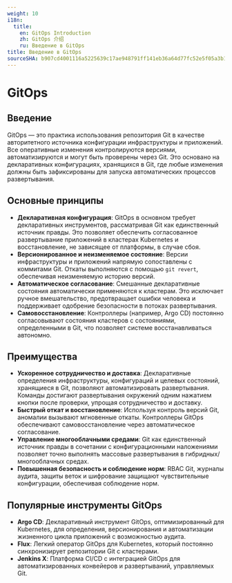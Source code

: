```yaml
---
weight: 10
i18n:
  title:
    en: GitOps Introduction
    zh: GitOps 介绍
    ru: Введение в GitOps
title: Введение в GitOps
sourceSHA: b907cd4001116a5225639c17ae948791ff141eb36a64d77fc52e5f05a3b1dc66
---
```


# GitOps

## Введение

GitOps — это практика использования репозитория Git в качестве авторитетного источника конфигурации инфраструктуры и приложений. Все оперативные изменения контролируются версиями, автоматизируются и могут быть проверены через Git. Это основано на декларативных конфигурациях, хранящихся в Git, где любые изменения должны быть зафиксированы для запуска автоматических процессов развертывания.

## Основные принципы

- **Декларативная конфигурация**: GitOps в основном требует декларативных инструментов, рассматривая Git как единственный источник правды. Это позволяет обеспечить согласованное развертывание приложений в кластерах Kubernetes и восстановление, не зависящее от платформы, в случае сбоя.
- **Версионированное и неизменяемое состояние**: Версии инфраструктуры и приложений напрямую сопоставлены с коммитами Git. Откаты выполняются с помощью `git revert`, обеспечивая неизменяемую историю версий.
- **Автоматическое согласование**: Смешанные декларативные состояния автоматически применяются к кластерам. Это исключает ручное вмешательство, предотвращает ошибки человека и поддерживает одобрение безопасности в потоках развертывания.
- **Самовосстановление**: Контроллеры (например, Argo CD) постоянно согласовывают состояния кластеров с состояниями, определенными в Git, что позволяет системе восстанавливаться автономно.

## Преимущества <a id="gitops-advantage" />

- **Ускоренное сотрудничество и доставка**: Декларативные определения инфраструктуры, конфигураций и целевых состояний, хранящиеся в Git, позволяют автоматизировать развертывания. Команды достигают развертывания окружений одним нажатием кнопки после проверки, упрощая сотрудничество и доставку.
- **Быстрый откат и восстановление**: Используя контроль версий Git, аномалии вызывают мгновенные откаты. Контроллеры GitOps обеспечивают самовосстановление через автоматическое согласование.
- **Управление многооблачными средами**: Git как единственный источник правды в сочетании с конфигурационными наложениями позволяет точно выполнять массовые развертывания в гибридных/многооблачных средах.
- **Повышенная безопасность и соблюдение норм**: RBAC Git, журналы аудита, защиты веток и шифрование защищают чувствительные конфигурации, обеспечивая соблюдение норм.

## Популярные инструменты GitOps

- **Argo CD**: Декларативный инструмент GitOps, оптимизированный для Kubernetes, для определения, версионирования и автоматизации жизненного цикла приложений с возможностью аудита.
- **Flux**: Легкий оператор GitOps для Kubernetes, который постоянно синхронизирует репозитории Git с кластерами.
- **Jenkins X**: Платформа CI/CD с интеграцией GitOps для автоматизированных конвейеров и развертываний, управляемых Git.
